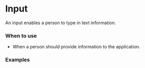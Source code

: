 <!--
Copyright (c) 2018 Uber Technologies, Inc.

This source code is licensed under the MIT license found in the
LICENSE file in the root directory of this source tree.
-->




# Input

An input enables a person to type in text information.

### When to use

- When a person should provide information to the application.

### Examples

<Example title="Basic Usage" path="examples/input/basic-controlled.js">
  <BasicControlled />
</Example>

<Example title="Uncontrolled Input" path="examples/input/basic-uncontrolled.js">
  <BasicUncontrolled />
</Example>

<Example title="Compact Size" path="examples/input/compact-size.js">
  <CompactSize />
</Example>

<Example title="Available States" path="examples/input/available-states.js">
  <AvailableStates />
</Example>

<Example title="Enhancers" path="examples/input/enhancers.js">
  <Enhancers />
</Example>

<Example title="Before and After" path="examples/input/before-after.js">
  <BeforeAfter />
</Example>

<Example title="Input Mask" path="examples/input/mask.js">
  <Mask />
</Example>

<Example title="Overrides" path="examples/input/overrides.js">
  <Overrides />
</Example>

<Example title="Focus with a ref" path="examples/input/focus.js">
  <Focus />
</Example>
